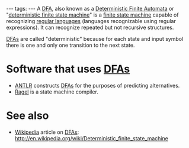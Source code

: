 ---
tags:
---
A [[DFA]], also known as a [[Deterministic Finite Automata]] or "[[deterministic finite state machine]]" is a [[finite state machine]] capable of recognizing [[regular languages]] (languages recognizable using regular expressions). It can recognize repeated but not recursive structures.

[[DFAs]] are called "deterministic" because for each state and input symbol there is one and only one transition to the next state.

= Software that uses [[DFAs]] =

* [[ANTLR]] constructs [[DFAs]] for the purposes of predicting alternatives.
* [[Ragel]] is a state machine compiler.

= See also =

* [[Wikipedia]] article on [[DFAs]]: http://en.wikipedia.org/wiki/Deterministic_finite_state_machine
